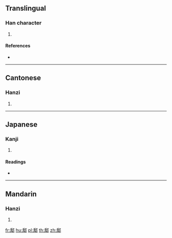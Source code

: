 {{character info/new}}
==Translingual==

===Han character===
{{Han char|rn=163|rad=邑|as=09|sn=12|four=27227|canj=HBNL}}

# {{defn|Han|sort=邑09}}

====References====
* {{Han ref|kx=1274.270|dkj=39526|dj=1774.110|hdz=63784.060|uh=9105|ud=37125|bh=DC5B|bd=56411}}

----

==Cantonese==

===Hanzi===
{{yue-hanzi|jyut=|y=yu5}}

# {{defn|lang=yue|sort=邑09}}

----

==Japanese==

===Kanji===
{{ja-kanji|grade=|rs=邑09}}

# {{defn|lang=ja|sort=邑09}}

====Readings====
* {{ja-readings|on=[[ぐ]] (gu)|kun=|nanori=}}

----

==Mandarin==

===Hanzi===
{{cmn-hanzi|pin=[[yǔ]] ([[yu3]])|wg=yü<sup>3</sup>}}

# {{defn|lang=cmn|sort=邑09}}

[[fr:鄅]]
[[hu:鄅]]
[[pl:鄅]]
[[th:鄅]]
[[zh:鄅]]